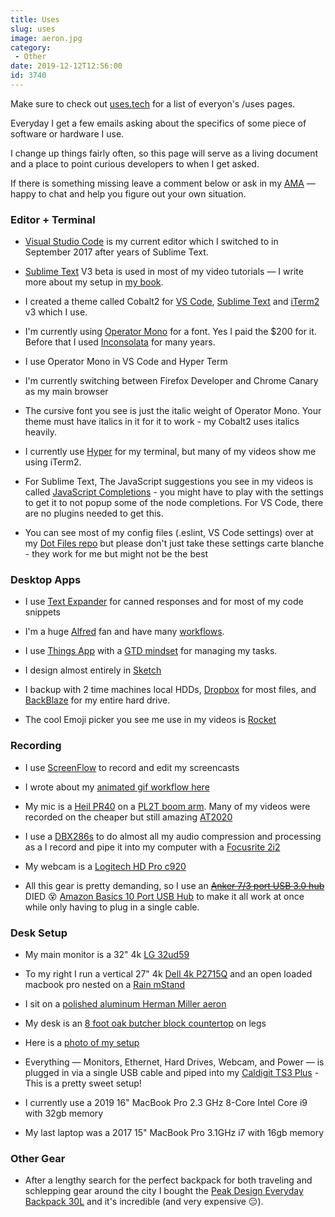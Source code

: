 ```yaml
---
title: Uses
slug: uses
image: aeron.jpg
category:
 - Other
date: 2019-12-12T12:56:00
id: 3740
---
```


Make sure to check out [uses.tech](https://uses.tech) for a list of everyon's /uses pages.


Everyday I get a few emails asking about the specifics of some piece of software or hardware I use.

I change up things fairly often, so this page will serve as a living document and a place to point curious developers to when I get asked.

If there is something missing leave a comment below or ask in my <a href="https://github.com/wesbos/ama">AMA</a> — happy to chat and help you figure out your own situation.

<h3>Editor + Terminal</h3>



* <a href="https://code.visualstudio.com/">Visual Studio Code</a> is my current editor which I switched to in September 2017 after years of Sublime Text.

* <a href="http://SublimeText.com/3dev">Sublime Text</a> V3 beta is used in most of my video tutorials — I write more about my setup in <a href="http://SublimeTextBook.com">my book</a>.

* I created a theme called Cobalt2 for <a href="https://marketplace.visualstudio.com/items?itemName=wesbos.theme-cobalt2">VS Code</a>, <a href="https://packagecontrol.io/packages/Theme%20-%20Cobalt2">Sublime Text</a> and <a href="https://github.com/wesbos/Cobalt2-iterm">iTerm2</a> v3 which I use.

* I'm currently using <a href="http://www.typography.com/fonts/operator/overview/">Operator Mono</a> for a font. Yes I paid the $200 for it. Before that I used <a href="http://www.levien.com/type/myfonts/inconsolata.html">Inconsolata</a> for many years.

* I use Operator Mono in VS Code and Hyper Term

* I'm currently switching between Firefox Developer and Chrome Canary as my main browser

* The cursive font you see is just the italic weight of Operator Mono. Your theme must have italics in it for it to work - my Cobalt2 uses italics heavily.

* I currently use <a href="https://hyper.is/">Hyper</a> for my terminal, but many of my videos show me using iTerm2.

* For Sublime Text, The JavaScript suggestions you see in my videos is called <a href="https://packagecontrol.io/packages/JavaScript%20Completions">JavaScript Completions</a> - you might have to play with the settings to get it to not popup some of the node completions. For VS Code, there are no plugins needed to get this.

* You can see most of my config files (.eslint, VS Code settings) over at my <a href="https://github.com/wesbos/dotfiles">Dot Files repo</a> but please don't just take these settings carte blanche - they work for me but might not be the best



<h3>Desktop Apps</h3>



* I use <a href="https://smilesoftware.com/textexpander">Text Expander</a> for canned responses and for most of my code snippets

* I'm a huge <a href="https://www.alfredapp.com/">Alfred</a> fan and have many <a href="http://wes.io/fY7q">workflows</a>.

* I use <a href="https://culturedcode.com/things/">Things App</a> with a <a href="http://gettingthingsdone.com/">GTD mindset</a> for managing my tasks.

* I design almost entirely in <a href="https://www.sketchapp.com/">Sketch</a>

* I backup with 2 time machines local HDDs, <a href="http://dropbox.com">Dropbox</a> for most files, and <a href="https://secure.backblaze.com/r/008x60">BackBlaze</a> for my entire hard drive.

* The cool Emoji picker you see me use in my videos is <a href="http://matthewpalmer.net/rocket/">Rocket</a>



<h3>Recording</h3>



* I use <a href="https://www.telestream.net/screenflow/">ScreenFlow</a> to record and edit my screencasts

* I wrote about my <a href="http://wesbos.com/animated-gif-workflow/">animated gif workflow here</a>

* My mic is a <a href="http://www.amazon.com/gp/product/B000SOYOTQ/ref=as_li_qf_sp_asin_il_tl?ie=UTF8&camp=1789&creative=9325&creativeASIN=B000SOYOTQ&linkCode=as2&tag=webo080-20&linkId=YH6ZR6GSGBI2JOJF">Heil PR40</a> on a <a href="http://www.amazon.com/gp/product/B000SZVZ74/ref=as_li_qf_sp_asin_il_tl?ie=UTF8&camp=1789&creative=9325&creativeASIN=B000SZVZ74&linkCode=as2&tag=webo080-20&linkId=HJ6K3KRLOL5XJJSC">PL2T boom arm</a>. Many of my videos were recorded on the cheaper but still amazing <a href="http://www.amazon.com/gp/product/B0006H92QK/ref=as_li_qf_sp_asin_il_tl?ie=UTF8&camp=1789&creative=9325&creativeASIN=B0006H92QK&linkCode=as2&tag=webo080-20&linkId=PHY64E6Y43GHI55T">AT2020</a>

* I use a <a href="http://www.amazon.com/gp/product/B004LWH79A/ref=as_li_qf_sp_asin_il_tl?ie=UTF8&camp=1789&creative=9325&creativeASIN=B004LWH79A&linkCode=as2&tag=webo080-20&linkId=E3KFCLCQIXXLC7W4">DBX286s</a> to do almost all my audio compression and processing as a I record and pipe it into my computer with a <a href="http://www.amazon.com/gp/product/B005OZE9SA/ref=as_li_qf_sp_asin_il_tl?ie=UTF8&camp=1789&creative=9325&creativeASIN=B005OZE9SA&linkCode=as2&tag=webo080-20&linkId=ELZASVHMTR6ZTNYL">Focusrite 2i2</a>

* My webcam is a <a href="https://www.amazon.com/gp/product/B006JH8T3S/ref=as_li_qf_sp_asin_il_tl?ie=UTF8&tag=webo080-20&camp=1789&creative=9325&linkCode=as2&creativeASIN=B006JH8T3S&linkId=65a64ee5dd16f2fa18faf2f2d33d0538">Logitech HD Pro c920</a>

* All this gear is pretty demanding, so I use an ~~<a href="https://www.amazon.com/gp/product/B00VDVCQ84/ref=as_li_tl?ie=UTF8&camp=1789&creative=9325&creativeASIN=B00VDVCQ84&linkCode=as2&tag=webo080-20&linkId=d8d1e7a3e461ab7921373dbc07dfbe38">Anker 7/3 port USB 3.0 hub</a>~~ DIED 😵 <a href="http://amzn.to/2kVaDCz">Amazon Basics 10 Port USB Hub</a> to make it all work at once while only having to plug in a single cable.



<h3>Desk Setup</h3>



* My main monitor is a 32" 4k <a href="https://amzn.to/2SYuX8G">LG 32ud59</a>

* To my right I run a vertical 27" 4k <a href="http://www.amazon.com/gp/product/B00PC9HFO8/ref=as_li_qf_sp_asin_il_tl?ie=UTF8&camp=1789&creative=9325&creativeASIN=B00PC9HFO8&linkCode=as2&tag=webo080-20&linkId=5VCVP6ZUPF5GLCUJ">Dell 4k P2715Q</a> and an open loaded macbook pro nested on a <a href="http://www.amazon.com/gp/product/B000OOYECC/ref=as_li_qf_sp_asin_il_tl?ie=UTF8&camp=1789&creative=9325&creativeASIN=B000OOYECC&linkCode=as2&tag=webo080-20&linkId=XWDACWNC2JWRF3DQ">Rain mStand</a>

* I sit on a <a href="http://www.amazon.com/gp/product/B000LTAO8S/ref=as_li_qf_sp_asin_il_tl?ie=UTF8&camp=1789&creative=9325&creativeASIN=B000LTAO8S&linkCode=as2&tag=webo080-20&linkId=6G4M6ZR4CYKT3TM5">polished aluminum Herman Miller aeron</a>

* My desk is an <a href="http://www.ikea.com/ca/en/catalog/products/20274961/">8 foot oak butcher block countertop</a> on legs

* Here is a <a href="https://twitter.com/wesbos/status/1060643936140738560">photo of my setup</a>

* Everything — Monitors, Ethernet, Hard Drives, Webcam, and Power — is plugged in via a single USB cable and piped into my <a href="https://amzn.to/2D9Jnx0">Caldigit TS3 Plus</a> - This is a pretty sweet setup!

* I currently use a 2019 16" MacBook Pro 2.3 GHz 8-Core Intel Core i9 with 32gb memory

* My last laptop was a 2017 15" MacBook Pro 3.1GHz i7 with 16gb memory



<h3>Other Gear</h3>



* After a lengthy search for the perfect backpack for both traveling and schlepping gear around the city I bought the <a href="http://amzn.to/2kHB4kc">Peak Design Everyday Backpack 30L</a> and it's incredible (and very expensive 😑).
